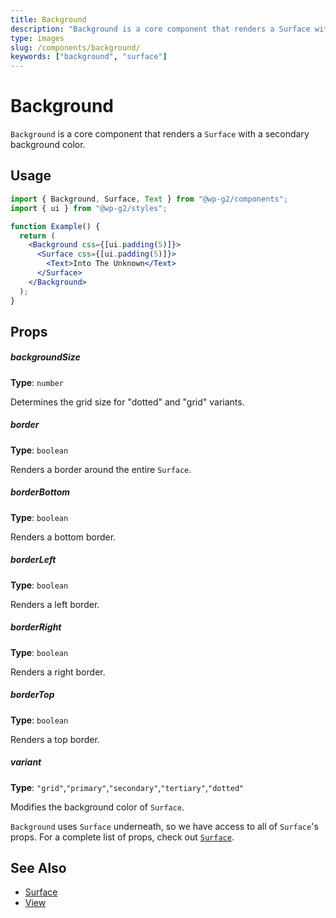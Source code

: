 ```yaml
---
title: Background
description: "Background is a core component that renders a Surface with a secondary background color."
type: images
slug: /components/background/
keywords: ["background", "surface"]
---
```


# Background

`Background` is a core component that renders a `Surface` with a secondary background color.

<!-- props -->
<!-- Automatically Generated -->

## Usage

```jsx live
import { Background, Surface, Text } from "@wp-g2/components";
import { ui } from "@wp-g2/styles";

function Example() {
  return (
    <Background css={[ui.padding(5)]}>
      <Surface css={[ui.padding(5)]}>
        <Text>Into The Unknown</Text>
      </Surface>
    </Background>
  );
}
```

## Props

##### backgroundSize

**Type**: `number`

Determines the grid size for "dotted" and "grid" variants.

##### border

**Type**: `boolean`

Renders a border around the entire `Surface`.

##### borderBottom

**Type**: `boolean`

Renders a bottom border.

##### borderLeft

**Type**: `boolean`

Renders a left border.

##### borderRight

**Type**: `boolean`

Renders a right border.

##### borderTop

**Type**: `boolean`

Renders a top border.

##### variant

**Type**: `"grid"`,`"primary"`,`"secondary"`,`"tertiary"`,`"dotted"`

Modifies the background color of `Surface`.

<!-- /Automatically Generated -->
<!-- /props -->

`Background` uses `Surface` underneath, so we have access to all of `Surface`'s props. For a complete list of props, check out [`Surface`](/components/surface/#props).

## See Also

- [Surface](/components/surface/)
- [View](/components/view/)